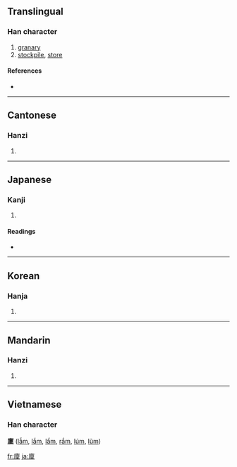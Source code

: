 {{see|廪|稟}}
==Translingual==

===Han character===
{{Han char|rn=53|rad=广|as=13|sn=16|four=0029<sub>4</sub>|canj=戈卜田木 (IYWD)}}

# [[granary]]
# [[stockpile]], [[store]]

====References====
* {{Han ref|kx=0351.220|dkj=09515|dj=0664.230|hdz=20905.160|uh=5EE9|ud=24297|bh=E96F|bd=59759}}

----

==Cantonese==

===Hanzi===
{{yue-hanzi|jyut=|y=lam5}}

# {{defn|Cantonese}}

----

==Japanese==

===Kanji===
{{ja-kanji|grade=|rs=广13}}

# {{defn|Japanese}}

====Readings====
* {{ja-readings|on=[[りん]] (rin)|kun=[[くら]] (kura)}}

----

==Korean==

===Hanja===
{{ko-hanja|hangeul=름|rv=reum|mr=rŭm}}

# {{defn|Korean}}

----

==Mandarin==

===Hanzi===
{{cmn-hanzi|sim=廪|pin=[[bǐng]] ([[bing3]]), [[lǎn]] ([[lan3]]), [[lǐn]] ([[lin3]])|wg=ping<sup>3</sup>, lan<sup>3</sup>, lin<sup>3</sup>}}

# {{defn|Mandarin}}

----

==Vietnamese==
===Han character===
'''廩''' ([[lẫm]], [[lắm]], [[lẩm]], [[rắm]], [[lúm]], [[lũm]])

[[fr:廩]]
[[ja:廩]]